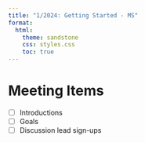 ```yaml
---
title: "1/2024: Getting Started - MS"
format:
  html:
    theme: sandstone
    css: styles.css
    toc: true
---
```


# Meeting Items
* [ ] Introductions
* [ ] Goals
* [ ] Discussion lead sign-ups

<!-- 
# Reading & Reference
Please include the relevant bibliography here.
*none today*

# Discussion Questions *none today*

# Key Takeaways or Quotes
> tbd


# Next Time
* [ ] Discussion leading sign-ups

-->

